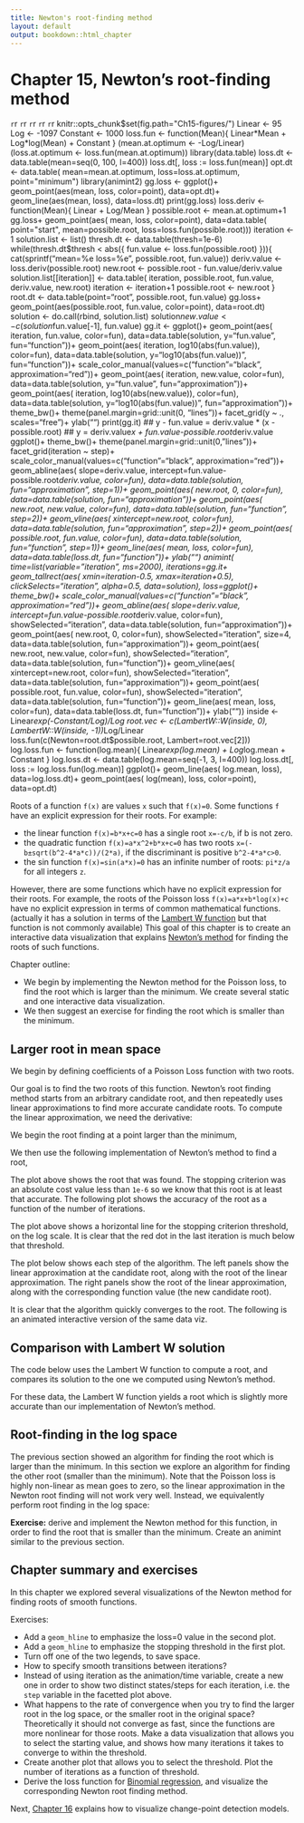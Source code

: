 ```yaml
---
title: Newton's root-finding method
layout: default
output: bookdown::html_chapter
---
```


<!-- comment -->

# Chapter 15, Newton's root-finding method

<!-- comment -->

 
 
 
 
 
 
 
 
 
 ```r
 ```r
 ```r
 ```r
 ```r
 ```r
 ```r
 ```r
 ```r
 ```r
 knitr::opts_chunk$set(fig.path="Ch15-figures/")
 Linear <- 95
Log <- -1097
Constant <- 1000
loss.fun <- function(Mean){
  Linear*Mean + Log*log(Mean) + Constant
}
(mean.at.optimum <- -Log/Linear)
(loss.at.optimum <- loss.fun(mean.at.optimum))
library(data.table)
loss.dt <- data.table(mean=seq(0, 100, l=400))
loss.dt[, loss := loss.fun(mean)]
opt.dt <- data.table(
  mean=mean.at.optimum,
  loss=loss.at.optimum,
  point="minimum")
library(animint2)
gg.loss <- ggplot()+
  geom_point(aes(mean, loss, color=point), data=opt.dt)+
  geom_line(aes(mean, loss), data=loss.dt)
print(gg.loss)
 loss.deriv <- function(Mean){
  Linear + Log/Mean
}
 possible.root <- mean.at.optimum+1
gg.loss+
  geom_point(aes(
    mean, loss, color=point),
    data=data.table(
      point="start",
      mean=possible.root,
      loss=loss.fun(possible.root)))
 iteration <- 1
solution.list <- list()
thresh.dt <- data.table(thresh=1e-6)
while(thresh.dt$thresh < abs({
  fun.value <- loss.fun(possible.root)
})){
  cat(sprintf("mean=%e loss=%e\n", possible.root, fun.value))
  deriv.value <- loss.deriv(possible.root)
  new.root <- possible.root - fun.value/deriv.value
  solution.list[[iteration]] <- data.table(
    iteration, possible.root, fun.value, deriv.value, new.root)
  iteration <- iteration+1
  possible.root <- new.root
}
root.dt <- data.table(point="root", possible.root, fun.value)
gg.loss+
  geom_point(aes(possible.root, fun.value, color=point),
             data=root.dt)
 solution <- do.call(rbind, solution.list)
solution$new.value <- c(solution$fun.value[-1], fun.value)
gg.it <- ggplot()+
  geom_point(aes(
    iteration, fun.value, color=fun),
    data=data.table(solution, y="fun.value", fun="function"))+
  geom_point(aes(
    iteration, log10(abs(fun.value)), color=fun),
    data=data.table(solution, y="log10(abs(fun.value))", fun="function"))+
  scale_color_manual(values=c("function"="black", approximation="red"))+
  geom_point(aes(
    iteration, new.value, color=fun),
    data=data.table(solution, y="fun.value", fun="approximation"))+
  geom_point(aes(
    iteration, log10(abs(new.value)), color=fun),
    data=data.table(solution, y="log10(abs(fun.value))", fun="approximation"))+
  theme_bw()+
  theme(panel.margin=grid::unit(0, "lines"))+
  facet_grid(y ~ ., scales="free")+
  ylab("")
print(gg.it)
 ## y - fun.value = deriv.value * (x - possible.root)
## y = deriv.value*x + fun.value-possible.root*deriv.value
ggplot()+
  theme_bw()+
  theme(panel.margin=grid::unit(0, "lines"))+
  facet_grid(iteration ~ step)+
  scale_color_manual(values=c("function"="black", approximation="red"))+
  geom_abline(aes(
    slope=deriv.value, intercept=fun.value-possible.root*deriv.value,
    color=fun),
    data=data.table(solution, fun="approximation", step=1))+
  geom_point(aes(
    new.root, 0, color=fun),
    data=data.table(solution, fun="approximation"))+
  geom_point(aes(
    new.root, new.value, color=fun),
    data=data.table(solution, fun="function", step=2))+
  geom_vline(aes(
    xintercept=new.root, color=fun),
    data=data.table(solution, fun="approximation", step=2))+
  geom_point(aes(
    possible.root, fun.value, color=fun),
    data=data.table(solution, fun="function", step=1))+
  geom_line(aes(
    mean, loss, color=fun),
    data=data.table(loss.dt, fun="function"))+
  ylab("")
 animint(
  time=list(variable="iteration", ms=2000),
  iterations=gg.it+
    geom_tallrect(aes(
      xmin=iteration-0.5,
      xmax=iteration+0.5),
      clickSelects="iteration",
      alpha=0.5,
      data=solution),
  loss=ggplot()+
    theme_bw()+
    scale_color_manual(values=c("function"="black", approximation="red"))+
    geom_abline(aes(
      slope=deriv.value, intercept=fun.value-possible.root*deriv.value,
      color=fun),
      showSelected="iteration",
      data=data.table(solution, fun="approximation"))+
    geom_point(aes(
      new.root, 0, color=fun),
      showSelected="iteration",
      size=4,
      data=data.table(solution, fun="approximation"))+
    geom_point(aes(
      new.root, new.value, color=fun),
      showSelected="iteration",
      data=data.table(solution, fun="function"))+
    geom_vline(aes(
      xintercept=new.root, color=fun),
      showSelected="iteration",
      data=data.table(solution, fun="approximation"))+
    geom_point(aes(
      possible.root, fun.value, color=fun),
      showSelected="iteration",
      data=data.table(solution, fun="function"))+
    geom_line(aes(
      mean, loss, color=fun),
      data=data.table(loss.dt, fun="function"))+
    ylab(""))
 inside <- Linear*exp(-Constant/Log)/Log
root.vec <- c(LambertW::W(inside, 0), LambertW::W(inside, -1))*Log/Linear
loss.fun(c(Newton=root.dt$possible.root, Lambert=root.vec[2]))
 log.loss.fun <- function(log.mean){
  Linear*exp(log.mean) + Log*log.mean + Constant
}
log.loss.dt <- data.table(log.mean=seq(-1, 3, l=400))
log.loss.dt[, loss := log.loss.fun(log.mean)]
ggplot()+
  geom_line(aes(
    log.mean, loss),
    data=log.loss.dt)+
  geom_point(aes(
    log(mean), loss, color=point),
    data=opt.dt)
 

<!-- comment -->

Roots of a function `f(x)` are values `x` such that `f(x)=0`. Some
functions `f` have an explicit expression for their roots. For
example:

<!-- comment -->

* the linear function `f(x)=b*x+c=0` has a single root `x=-c/b`, if b
  is not zero.
* the quadratic function `f(x)=a*x^2+b*x+c=0` has two roots
  `x=(-b±sqrt(b^2-4*a*c))/(2*a)`, if the discriminant is positive
  `b^2-4*a*c>0`.
* the sin function `f(x)=sin(a*x)=0` has an infinite number of roots:
  `pi*z/a` for all integers `z`.
  
However, there are some functions which have no explicit expression
for their roots. For example, the roots of the Poisson loss
`f(x)=a*x+b*log(x)+c` have no explicit expression in terms of common
mathematical functions. (actually it has a solution in terms of the
[Lambert W function](https://www.wolframalpha.com/input/?i=a*x+%2Bb*log%28x%29%2B+c%3D0)
but that function is not commonly available) This goal of this chapter
is to create an interactive data visualization that explains
[Newton's method](https://en.wikipedia.org/wiki/Newton%27s_method) for
finding the roots of such functions.

<!-- comment -->

Chapter outline:

<!-- comment -->

* We begin by implementing the Newton method for the Poisson loss, to
  find the root which is larger than the minimum. We create several
  static and one interactive data visualization.
* We then suggest an exercise for finding the root which is smaller
  than the minimum.

<!-- comment -->

## Larger root in mean space {#larger-root}

<!-- comment -->

We begin by defining coefficients of a Poisson Loss function with two
roots.
 

<!-- comment -->

Our goal is to find the two roots of this function. Newton's root finding
method starts from an arbitrary candidate root, and then repeatedly
uses linear approximations to find more accurate candidate roots. To
compute the linear approximation, we need the derivative:
 

<!-- comment -->

We begin the root finding at a point larger than the
minimum,
 

<!-- comment -->

We then use the following implementation of Newton's method to find a
root,
 

<!-- comment -->

The plot above shows the root that was found. The stopping criterion
was an absolute cost value less than `1e-6` so we know that this
root is at least that accurate. The following plot shows the accuracy
of the root as a function of the number of iterations.
 

<!-- comment -->

The plot above shows a horizontal line for the stopping criterion
threshold, on the log scale. It is clear that the red dot in the last
iteration is much below that threshold.

<!-- comment -->

The plot below shows each step of the algorithm. The left panels show
the linear approximation at the candidate root, along with the root of
the linear approximation. The right panels show the root of the linear
approximation, along with the corresponding function value (the new
candidate root). 
 

<!-- comment -->

It is clear that the algorithm quickly converges to the root. The
following is an animated interactive version of the same data viz.
 

<!-- comment -->

## Comparison with Lambert W solution {#lambert}

<!-- comment -->

The code below uses the Lambert W function to compute a root, and
compares its solution to the one we computed using Newton's method.
 

<!-- comment -->

For these data, the Lambert W function yields a root which is slightly
more accurate than our implementation of Newton's method.

<!-- comment -->

## Root-finding in the log space {#log-space}

<!-- comment -->

The previous section showed an algorithm for finding the root which is
larger than the minimum. In this section we explore an algorithm for
finding the other root (smaller than the minimum). Note that the
Poisson loss is highly non-linear as mean goes to zero, so the linear
approximation in the Newton root finding will not work very
well. Instead, we equivalently perform root finding in the log space:
 

<!-- comment -->

**Exercise:** derive and implement the Newton method for this
function, in order to find the root that is smaller than the
minimum. Create an animint similar to the previous section.

<!-- comment -->

## Chapter summary and exercises {#exercises}

<!-- comment -->

In this chapter we explored several visualizations of the Newton
method for finding roots of smooth functions.

<!-- comment -->

Exercises:

<!-- comment -->

* Add a `geom_hline` to emphasize the loss=0 value in the second plot.
* Add a `geom_hline` to emphasize the stopping threshold in the first
  plot.
* Turn off one of the two legends, to save space.
* How to specify smooth transitions between iterations?
* Instead of using iteration as the animation/time variable, create a
  new one in order to show two distinct states/steps for each
  iteration, i.e. the `step` variable in the facetted plot above.
* What happens to the rate of convergence when you try to find the
  larger root in the log space, or the smaller root in the original
  space? Theoretically it should not converge as fast, since the
  functions are more nonlinear for those roots. Make a data
  visualization that allows you to select the starting value, and
  shows how many iterations it takes to converge to within the
  threshold.
* Create another plot that allows you to select the threshold. Plot
  the number of iterations as a function of threshold.
* Derive the loss function for
  [Binomial regression](https://en.wikipedia.org/wiki/Binomial_regression),
  and visualize the corresponding Newton root finding method.

<!-- comment -->

Next, [Chapter 16](Ch16-change-point.html) explains how to visualize
change-point detection models.
